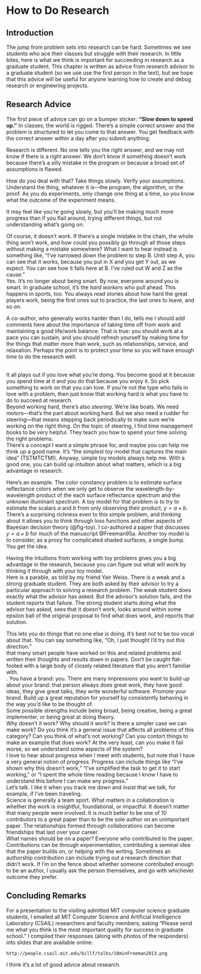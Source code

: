 # How to Do Research {#chapter-how_to_do_research}

## Introduction

The jump from problem sets into research can be hard. Sometimes we see
students who ace their classes but struggle with their research. In
little bites, here is what we think is important for succeeding in
research as a graduate student. This chapter is written as advice from
research advisor to a graduate student (so we use use the first person
in the text), but we hope that this advice will be useful for anyone
learning how to create and debug research or engineering projects.

## Research Advice

The first piece of advice can go on a bumper sticker: **"Slow down to
speed up."** In classes, the world is rigged. There's a simple correct
answer and the problem is structured to let you come to that answer. You
get feedback with the correct answer within a day after you submit
anything.

Research is different. No one tells you the right answer, and we may not
know if there is a right answer. We don't know if something doesn't work
because there's a silly mistake in the program or because a broad set of
assumptions is flawed.

How do you deal with that? Take things slowly. Verify your assumptions.
Understand the thing, whatever it is---the program, the algorithm, or
the proof. As you do experiments, only change one thing at a time, so
you know what the outcome of the experiment means.

It may feel like you're going slowly, but you'll be making much more
progress than if you flail around, trying different things, but not
understanding what's going on.\

Of course, it doesn't work. If there's a single mistake in the chain,
the whole thing won't work, and how could you possibly go through all
those steps without making a mistake somewhere? What I want to hear
instead is something like, "I've narrowed down the problem to step B.
Until step A, you can see that it works, because you put in X and you
get Y out, as we expect. You can see how it fails here at B. I've ruled
out W and Z as the cause."\
Yes. It's no longer about being smart. By now, everyone around you is
smart. In graduate school, it's the *hard workers* who pull ahead. This
happens in sports, too. You always read stories about how hard the great
players work, being the first ones out to practice, the last ones to
leave, and so on. 

:::{.column-margin}
A co-author, who generally works
harder than I do, tells me I should add comments here about the
importance of taking time off from work and maintaining a good life/work
balance. That is true: you should work at a pace you can sustain, and
you should refresh yourself by making time for the things that matter
more than work, such as relationships, service, and relaxation. Perhaps
the point is to protect your time so you will have enough time to do the
research well.
:::

\
It all plays out if you love what you're doing. You become good at it
because you spend time at it and you do that because you enjoy it. So
pick something to work on that you can love. If you're not the type who
falls in love with a problem, then just know that working hard is what
you have to do to succeed at research.\
Beyond working hard, there's also *steering*. We're like boats. We need
motors---that's the part about working hard. But we also need a rudder
for steering---that means stepping back periodically to make sure we're
working on the right thing. On the topic of steering, I find time
management books to be very helpful. They teach you how to spend your
time solving the right problems.\
There's a concept I want a simple phrase for, and maybe you can help me
think up a good name. It's "the simplest toy model that captures the
main idea" (TSTMTCTMI). Anyway, simple toy models always help me. With a
good one, you can build up intuition about what matters, which is a big
advantage in research.

Here's an example. The color constancy problem is to estimate surface
reflectance colors when we only get to observe the
wavelength-by-wavelength product of the each surface reflectance
spectrum and the unknown illuminant spectrum. A toy model for that
problem is to try to estimate the scalars $a$ and $b$ from only
observing their product, $y = a \times b$. There's a surprising richness
even to this simple problem, and thinking about it allows you to think
through loss functions and other aspects of Bayesian decision theory
(@fig-toy). I co-authored a paper that discusses $y = a \times b$ for
much of the manuscript @Freeman95a. Another toy model is to consider, as
a proxy for complicated shaded surfaces, a single bump. You get the
idea.

Having the intuitions from working with toy problems gives you a big
advantage in the research, because you can figure out what will work by
thinking it through with your toy model.\
Here is a parable, as told by my friend Yair Weiss. There is a weak and
a strong graduate student. They are both asked by their advisor to try a
particular approach to solving a research problem. The weak student does
exactly what the advisor has asked. But the advisor's solution fails,
and the student reports that failure. The strong student starts doing
what the advisor has asked, sees that it doesn't work, looks around
within some epsilon ball of the original proposal to find what does
work, and reports that solution.

This lets you do things that no one else is doing. It's best not to be
too vocal about that. You can say something like, "Oh, I just thought
I'd try out this direction."\
that many smart people have worked on this and related problems and
written their thoughts and results down in papers. Don't be caught
flat-footed with a large body of closely related literature that you
aren't familiar with.\
. You have a brand: you. There are many impressions you want to build up
about your brand: that person always does great work, they have good
ideas, they give great talks, they write wonderful software. Promote
your brand. Build up a great reputation for yourself by consistently
behaving in the way you'd like to be thought of.\
Some possible strengths include being broad, being creative, being a
great implementer, or being great at doing theory.\
Why doesn't it work? Why should it work? Is there a simpler case we can
make work? Do you think it's a general issue that affects all problems
of this category? Can you think of what's not working? Can you contort
things to make an example that does work? At the very least, can you
make it fail worse, so we understand some aspects of the system?\
I love to hear about progress when I meet with students, but note that I
have a very general notion of progress. Progress can include things like
"I've shown why this doesn't work," "I've simplified the task to get it
to start working," or "I spent the whole time reading because I know I
have to understand this before I can make any progress."\
Let's talk. I like it when you track me down and insist that we talk,
for example, if I've been traveling.\
Science is generally a team sport. What matters in a collaboration is
whether the work is insightful, foundational, or impactful. It doesn't
matter that many people were involved. It is much better to be one of 10
contributors to a great paper than to be the sole author on an
unimportant paper. The relationships formed through collaborations can
become friendships that last over your career.\
What names should be on a paper? Everyone who contributed to the paper.
Contributions can be through experimentation, contributing a seminal
idea that the paper builds on, or helping with the writing. Sometimes an
authorship contribution can include trying out a research direction that
didn't work. If I'm on the fence about whether someone contributed
enough to be an author, I usually ask the person themselves, and go with
whichever outcome they prefer.

## Concluding Remarks

For a presentation to the visiting admitted MIT computer science
graduate students, I emailed all MIT Computer Science and Artificial
Intelligence Laboratory (CSAIL) researchers and faculty members, asking
"Please send me what you think is the most important quality for success
in graduate school." I compiled their responses (along with photos of
the responders) into slides that are available online:

    http://people.csail.mit.edu/billf/talks/10minFreeman2013.png

I think it's a lot of good advice about research.
